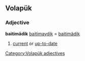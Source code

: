 ==Volapük==

===Adjective===
'''baitimädik'''
[[baitimaydik]] = [[baitimädik]]

# [[current]] or [[up-to-date]]

[[Category:Volapük adjectives]]